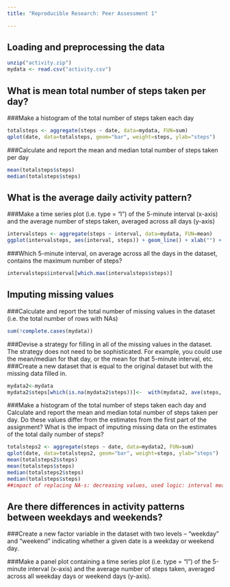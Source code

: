 ```yaml
---
title: "Reproducible Research: Peer Assessment 1"

---
```



## Loading and preprocessing the data

```r
unzip("activity.zip")
mydata <- read.csv("activity.csv")
```
## What is mean total number of steps taken per day?
###Make a histogram of the total number of steps taken each day
```r
totalsteps <- aggregate(steps ~ date, data=mydata, FUN=sum)
qplot(date, data=totalsteps, geom="bar", weight=steps, ylab="steps")
```

###Calculate and report the mean and median total number of steps taken per day
```r
mean(totalsteps$steps)
median(totalsteps$steps)
```
## What is the average daily activity pattern?

###Make a time series plot (i.e. type = "l") of the 5-minute interval (x-axis) and the average number of steps taken, averaged across all days (y-axis)
```r
intervalsteps <- aggregate(steps ~ interval, data=mydata, FUN=mean)
ggplot(intervalsteps, aes(interval, steps)) + geom_line() + xlab("") + ylab("Interval steps")
```
###Which 5-minute interval, on average across all the days in the dataset, contains the maximum number of steps?
```r
intervalsteps$interval[which.max(intervalsteps$steps)]
```
## Imputing missing values
###Calculate and report the total number of missing values in the dataset (i.e. the total number of rows with NAs)
```r
sum(!complete.cases(mydata))
```
###Devise a strategy for filling in all of the missing values in the dataset. The strategy does not need to be sophisticated. For example, you could use the mean/median for that day, or the mean for that 5-minute interval, etc.
###Create a new dataset that is equal to the original dataset but with the missing data filled in.
```r
mydata2<-mydata
mydata2$steps[which(is.na(mydata2$steps))]<-  with(mydata2, ave(steps, interval, FUN = function(x) median(x, na.rm = TRUE)))[is.na(mydata2$steps)]

```
###Make a histogram of the total number of steps taken each day and Calculate and report the mean and median total number of steps taken per day. Do these values differ from the estimates from the first part of the assignment? What is the impact of imputing missing data on the estimates of the total daily number of steps?
```r
totalsteps2 <- aggregate(steps ~ date, data=mydata2, FUN=sum)
qplot(date, data=totalsteps2, geom="bar", weight=steps, ylab="steps")
mean(totalsteps2$steps)
mean(totalsteps$steps)
median(totalsteps2$steps)
median(totalsteps$steps)
##impact of replacing NA-s: decreasing values, used logic: interval mean
```
## Are there differences in activity patterns between weekdays and weekends?
###Create a new factor variable in the dataset with two levels -- "weekday" and "weekend" indicating whether a given date is a weekday or weekend day.

###Make a panel plot containing a time series plot (i.e. type = "l") of the 5-minute interval (x-axis) and the average number of steps taken, averaged across all weekday days or weekend days (y-axis). 
